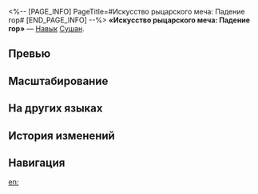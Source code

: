<%-- [PAGE_INFO]
PageTitle=#Искусство рыцарского меча: Падение гор#
[END_PAGE_INFO] --%>
{{Навык Инфобокс
|Название         = Искусство рыцарского меча: Падение гор
|Изображение      = Навык Искусство рыцарского меча: Падение гор.png
|Персонаж         = Сушан
|Тип              = Навык
|Тэг              = Одиночная атака
|УронСтойк        = 20
|ЭнергияГен       = 30
|Энергия          = 
|Длительность     = 
|Описание         = Наносит выбранному противнику физический урон, равный {{Цвет|Выделенный|105%—231%}} от силы атаки Сушан. Последний удар имеет шанс 33% активировать Стойку меча, которая наносит цели {{Доп эффект|дополнительный физический урон}}, равный {{Цвет|Выделенный|50%—110%}} от силы атаки Сушан.<br />Если {{Доп эффект|уязвимость цели пробита}}, то Стойка меча срабатывает гарантированно.
|Свойство1        = 
|Масштабирование1 = 
}}
'''«Искусство рыцарского меча: Падение гор»''' — [[Навык]] [[Сушан]].

==Превью==
{{Превью
|Файл = Искусство рыцарского меча: Падение гор Превью
}}

==Масштабирование==
{{Масштабирование навыка|тип=Навык
|105%;115.5%;126%;136.5%;147%;157.5%;170.63%;183.75%;196.88%;210%;220.5%;231%;241.5%;252%;262.5%
|50%;55%;60%;65%;70%;75%;81.25%;87.5%;93.75%;100%;105%;110%;115%;120%;125%
}}

==На других языках==
{{На других языках
|en   = Cloudfencer Art: Mountainfall
|zhs  = 云骑剑经&nbsp;•&nbsp;山倾
|zht  = 雲騎劍經•山傾
|ja   = {{Rubi|雲騎剣経|うんきけんきょう}}・{{Rubi|山傾|さんけい}}
|ko   = 운기검경 • 산경
|es   = Técnica de espada de la Nimbocaballera: Caída
|fr   = Escrime perce-nuages&nbsp;: Chute de montagne
|ru   = Искусство рыцарского меча: Падение гор
|th   = Cloudfencer Art: Mountainfall
|vi   = Kiếm Thuật Vân Kỵ - Núi Đổ
|de   = Ritter-Schwertkunst: Bergfall
|id   = Cloudfencer Art: Mountainfall
|pt   = Arte do Espadachim das Nuvens: Queda Montanhosa
}}

==История изменений==
{{История изменений|3.5}}

==Навигация==
{{Навык Навбокс|Сушан}}

[[en:]]